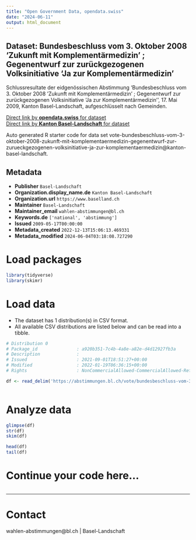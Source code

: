 ```yaml
---
title: "Open Government Data, opendata.swiss"
date: "2024-06-11"
output: html_document
---
```


## Dataset: Bundesbeschluss vom 3. Oktober 2008 'Zukunft mit Komplementärmedizin' ; Gegenentwurf zur zurückgezogenen Volksinitiative 'Ja zur Komplementärmedizin'

Schlussresultate der eidgenössischen Abstimmung 'Bundesbeschluss vom 3. Oktober 2008 'Zukunft mit Komplementärmedizin' ; Gegenentwurf zur zurückgezogenen Volksinitiative 'Ja zur Komplementärmedizin'', 17. Mai 2009, Kanton Basel-Landschaft, aufgeschlüsselt nach Gemeinden.

[Direct link by **opendata.swiss** for dataset](https://opendata.swiss/de/dataset/bundesbeschluss-vom-3-oktober-2008-zukunft-mit-komplementarmedizin-gegenentwurf-zur-zuruckgezog)<br>
[Direct link by **Kanton Basel-Landschaft** for dataset](https://abstimmungen.bl.ch/vote/bundesbeschluss-vom-3-oktober-2008-zukunft-mit-komplementaermedizin-gegenentwurf-zur-zurueckgezogenen-volksinitiative-ja-zur-komplementaermedizin/data)

Auto generated R starter code for data set vote-bundesbeschluss-vom-3-oktober-2008-zukunft-mit-komplementaermedizin-gegenentwurf-zur-zurueckgezogenen-volksinitiative-ja-zur-komplementaermedizin@kanton-basel-landschaft.

## Metadata

- **Publisher** `Basel-Landschaft`
- **Organization.display_name.de** `Kanton Basel-Landschaft`
- **Organization.url** `https://www.baselland.ch`
- **Maintainer** `Basel-Landschaft`
- **Maintainer_email** `wahlen-abstimmungen@bl.ch`
- **Keywords.de** `['national', 'abstimmung']`
- **Issued** `2009-05-17T00:00:00`
- **Metadata_created** `2022-12-13T15:06:13.469331`
- **Metadata_modified** `2024-06-04T03:18:08.727290`


# Load packages

```r

library(tidyverse)
library(skimr)

```

# Load data

-   The dataset has 1 distribution(s) in CSV format.
-   All available CSV distributions are listed below and can be read into a tibble.

```r

# Distribution 0
# Package_id               : a920b351-7c4b-4a8e-a82e-d4d12927fb3a
# Description              : 
# Issued                   : 2021-09-01T18:51:27+00:00
# Modified                 : 2022-01-19T06:36:15+00:00
# Rights                   : NonCommercialAllowed-CommercialAllowed-ReferenceRequired

df <- read_delim('https://abstimmungen.bl.ch/vote/bundesbeschluss-vom-3-oktober-2008-zukunft-mit-komplementaermedizin-gegenentwurf-zur-zurueckgezogenen-volksinitiative-ja-zur-komplementaermedizin/data-csv')



```

# Analyze data

```r

glimpse(df)
str(df)
skim(df)

head(df)
tail(df)

```

# Continue your code here...

```r

```

------------------------------------------------------------------------

# Contact

wahlen-abstimmungen@bl.ch | Basel-Landschaft
